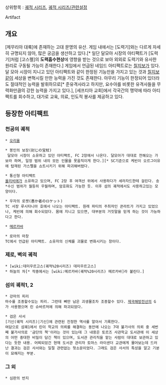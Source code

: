 상위항목 : [[궤적 시리즈]], [[궤적 시리즈/관련설정]]

Artifact

== 개요 ==
[제무리아 대륙]에 존재하는 고대 문명의 유산. 게임 내에서는 [도력기]와는 다르게 자세히 규명되지 않아, 많은 궁금을 생산하고 있다.[* 일단 달모아 시장의 아티팩트가 [도력기]처럼 [고스펠]의 '''도력흡수현상'''에 영향을 받는 것으로 보아 외외로 도력기와 유사한 원리로 구동될 가능이 존재한다.] 게임에서 언급된 네임드 아티팩트로는 [[칠지보]]가 있다. 달 모아 시장이 지니고 있던 아티팩트와 같이 한정된 기능만을 가지고 있는 것과 [[칠지보]]같이 세상을 변혁시킬 만한 능력을 가진 것도 존재한다. 아무리 기능이 한정되어 있더라도 절대적인 능력을 발휘하므로[* 준유격사라고 하지만, 요수아를 비롯한 유격사들을 무력화만큼의 강한 능력을 가지고 있다.], [세프티아 교회]에서 각국간의 맹약에 따라 아티팩트를 회수하고, 대가로 교육, 의료, 인도적 봉사를 제공하고 있다.

== 등장한 아티팩트 ==
=== 천공의 궤적 ===
 * [[오리올]]

 * 봉인의 보장(封じの宝杖)
  달모아 시장이 소유하고 있던 아티팩트, FC 2장에서 나온다. 달모아가 대대로 전해오는 가보라 하며, 일정 범위 내의 모든 인물을 못움직이게 한다.][* SC기준으로 케빈이 오르그이유에 탑재된 가스펠을 쇼트시키기 위해 파괴해버렸다.

 * 통신형 아티팩트
 [[올리비에]]가 소유하고 있으며, FC 2장 후 여객선 위에서 사용하다가 세라자드한테 걸린다. 송*수신 범위가 월등히 우월하며, 암호화도 가능한 듯. 이후 섬의 궤적에서도 사용하고있는 모양이다.

 * 우자의 로켓(愚か者のロケット)
 TC 서장 루시타니아 호에서 나오는 아티팩트. 원래 파티의 주최자인 콘라트가 가지고 있었으나, 케빈에 의해 회수되었다. 몸에 지니고 있으면, 대부분의 거짓말을 믿게 하는 것이 가능하다고 한다.

 * [[메르카바(궤적 시리즈)|메르카바]]

 * 로아의 마창
 TC에서 언급된 아티팩트. 소유자의 신체를 괴물로 변화시키는 창이다.
=== 제로, 벽의 궤적 ===
 * [wiki:데미우르고스(궤적%20시리즈) 데미우르고스]
 * 하늘의 차[* 작중에서는 [wiki:메르카바(궤적%20시리즈) 메르카바]라 불린다.]

=== 섬의 궤적1, 2 ===
 * 강마의 피리
 마수를 조종할수있는 피리. 그런데 뼈만 남은 괴생물조차 조종할수 있다. [[제국해방전선]]의 G가 사용했으며 린 슈바르처에 의해 파괴되었다.

 * 검은 사서
 [기신(궤적 시리즈)|기신]에 관련된 진정한 역사를 알아서 기록한다.
 여담으로 섬궤1에서 린이 학교의 의뢰를 해결하는 동안에 나오는 7대 불가사의 의뢰 중 세번째 불가사의로 '금단의 책'이라는 것이 있는데 그 내용은 토르즈 사관학교 도서관에 이 세상의 어떤 중대한 비밀이 담긴 책이 있으며, 도서관 관리직을 맡는 사람이 대대로 보관하고 있다는 듯한 내용. 어찌되었건 현재 도서관 관리자 토마스 라이샌더 교관에게 물어보는데 드러난 결과는 검은 사서와는 일절 관련없는 헛소문이었다. 그래도 검은 사서의 특성을 알고 기분이 묘해지는 부분.
=== 그 외 ===
 * 심판의 반지
